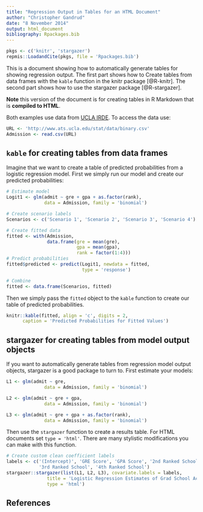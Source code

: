```yaml
---
title: "Regression Output in Tables for an HTML Document"
author: "Christopher Gandrud"
date: "8 November 2014"
output: html_document
bibliography: Rpackages.bib
---
```


```r
pkgs <- c('knitr', 'stargazer')
repmis::LoadandCite(pkgs, file = 'Rpackages.bib')
```

This is a document showing how to automatically generate tables for showing
regression output. The first part shows how to Create tables from data frames
with the `kable` function in the knitr package [@R-knitr]. The second part shows how to use
the stargazer package [@R-stargazer]. 

**Note** this version of the document is for creating tables in R Markdown that
is **compiled to HTML**.

Both examples use data from [UCLA IRDE](http://www.ats.ucla.edu/stat/). To 
access the data use:

```r
URL <- 'http://www.ats.ucla.edu/stat/data/binary.csv'
Admission <- read.csv(URL)
```

## `kable` for creating tables from data frames

Imagine that we want to create a table of predicted probabilities from a 
logistic regression model. First we simply run our model and create our 
predicted probabilities:

```r
# Estimate model
Logit1 <- glm(admit ~ gre + gpa + as.factor(rank),
              data = Admission, family = 'binomial')

# Create scenario labels
Scenarios <- c('Scenario 1', 'Scenario 2', 'Scenario 3', 'Scenario 4')

# Create fitted data
fitted <- with(Admission,
               data.frame(gre = mean(gre),
                          gpa = mean(gpa),
                          rank = factor(1:4)))
# Predict probabilities
fitted$predicted <- predict(Logit1, newdata = fitted,
                            type = 'response')

# Combine
fitted <- data.frame(Scenarios, fitted)
```

Then we simply pass the `fitted` object to the `kable` function to create our 
table of predicted probabilities.

```r
knitr::kable(fitted, align = 'c', digits = 2,
      caption = 'Predicted Probabilities for Fitted Values')
```

## stargazer for creating tables from model output objects

If you want to automatically generate tables from regression model output
objects, stargazer is a good package to turn to. First estimate your models:

```r
L1 <- glm(admit ~ gre,
              data = Admission, family = 'binomial')

L2 <- glm(admit ~ gre + gpa,
              data = Admission, family = 'binomial')

L3 <- glm(admit ~ gre + gpa + as.factor(rank),
              data = Admission, family = 'binomial')
```

Then use the `stargazer` function to create a results table. For HTML documents
set `type = 'html'`. There are many stylistic modifications you can make with 
this function.

```r
# Create custom clean coefficient labels
labels <- c('(Intercept)', 'GRE Score', 'GPA Score', '2nd Ranked School',
            '3rd Ranked School', '4th Ranked School')
stargazer::stargazer(list(L1, L2, L3), covariate.labels = labels,
               title = 'Logistic Regression Estimates of Grad School Acceptance',
               type = 'html')
```

## References